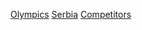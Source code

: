 {{parent category}}
{{Commons category|Olympic sportspeople from Serbia}}

[[Category:塞爾維亞運動員|Olympics]]
[[Category:各國奧運運動員|Serbia]]
[[Category:奧林匹克運動會塞爾維亞代表團|Competitors]]